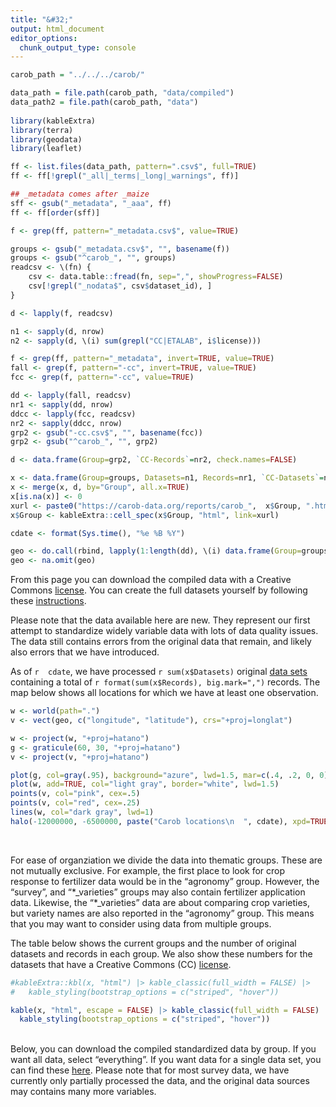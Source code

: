 ```yaml
---
title: "&#32;"
output: html_document
editor_options: 
  chunk_output_type: console
---
```


```r
carob_path = "../../../carob/"

data_path = file.path(carob_path, "data/compiled")
data_path2 = file.path(carob_path, "data")
  
library(kableExtra)
library(terra)
library(geodata)
library(leaflet)

ff <- list.files(data_path, pattern=".csv$", full=TRUE)
ff <- ff[!grepl("_all|_terms|_long|_warnings", ff)]

## _metadata comes after _maize
sff <- gsub("_metadata", "_aaa", ff)
ff <- ff[order(sff)]

f <- grep(ff, pattern="_metadata.csv$", value=TRUE)

groups <- gsub("_metadata.csv$", "", basename(f))
groups <- gsub("^carob_", "", groups)
readcsv <- \(fn) {
	csv <- data.table::fread(fn, sep=",", showProgress=FALSE)
	csv[!grepl("_nodata$", csv$dataset_id), ]
}

d <- lapply(f, readcsv)

n1 <- sapply(d, nrow)
n2 <- sapply(d, \(i) sum(grepl("CC|ETALAB", i$license)))

f <- grep(ff, pattern="_metadata", invert=TRUE, value=TRUE)
fall <- grep(f, pattern="-cc", invert=TRUE, value=TRUE)
fcc <- grep(f, pattern="-cc", value=TRUE)

dd <- lapply(fall, readcsv)
nr1 <- sapply(dd, nrow)
ddcc <- lapply(fcc, readcsv)
nr2 <- sapply(ddcc, nrow)
grp2 <- gsub("-cc.csv$", "", basename(fcc))
grp2 <- gsub("^carob_", "", grp2)

d <- data.frame(Group=grp2, `CC-Records`=nr2, check.names=FALSE)

x <- data.frame(Group=groups, Datasets=n1, Records=nr1, `CC-Datasets`=n2, check.names=FALSE)
x <- merge(x, d, by="Group", all.x=TRUE)
x[is.na(x)] <- 0
xurl <- paste0("https://carob-data.org/reports/carob_",  x$Group, ".html")
x$Group <- kableExtra::cell_spec(x$Group, "html", link=xurl)

cdate <- format(Sys.time(), "%e %B %Y")

geo <- do.call(rbind, lapply(1:length(dd), \(i) data.frame(Group=groups[i], dd[[i]][, c("country", "longitude", "latitude")]))) |> unique()
geo <- na.omit(geo)

```


From this page you can download the compiled data with a Creative Commons [license](licenses.html). You can create the full datasets yourself by following these [instructions](compile.html). 

Please note that the data available here are new. They represent our first attempt to standardize widely variable data with lots of data quality issues. The data still contains errors from the original data that remain, and likely also errors that we have introduced. 

As of `r  cdate`, we have processed `r sum(x$Datasets)` original [data sets](done.html) containing a total of `r format(sum(x$Records), big.mark=",")` records. The map below shows all locations for which we have at least one observation.

```r
w <- world(path=".")
v <- vect(geo, c("longitude", "latitude"), crs="+proj=longlat")

w <- project(w, "+proj=hatano")
g <- graticule(60, 30, "+proj=hatano")
v <- project(v, "+proj=hatano")

plot(g, col=gray(.95), background="azure", lwd=1.5, mar=c(.4, .2, 0, 0), lab.cex=.4)
plot(w, add=TRUE, col="light gray", border="white", lwd=1.5)
points(v, col="pink", cex=.5)
points(v, col="red", cex=.25)
lines(w, col="dark gray", lwd=1)
halo(-12000000, -6500000, paste("Carob locations\n  ", cdate), xpd=TRUE, cex=.6)
``` 

<br>

For ease of organziation we divide the data into thematic groups. These are not mutually exclusive. For example, the first place to look for crop response to fertilizer data would be in the "agronomy" group. However, the "survey", and "*_varieties" groups may also contain fertilizer application data. Likewise, the "*_varieties" data are about comparing crop varieties, but variety names are also reported in the "agronomy" group. This means that you may want to consider using data from multiple groups. 

The table below shows the current groups and the number of original datasets and records in each group. We also show these numbers for the datasets that have a Creative Commons (CC) [license](licenses.html). 

```r
#kableExtra::kbl(x, "html") |> kable_classic(full_width = FALSE) |>
#   kable_styling(bootstrap_options = c("striped", "hover"))

kable(x, "html", escape = FALSE) |> kable_classic(full_width = FALSE) |>
  kable_styling(bootstrap_options = c("striped", "hover")) 
```
</br>
Below, you can download the compiled standardized data by group. If you want all data, select "everything". If you want data for a single data set, you can find these [here](done.html). Please note that for most survey data, we have currently only partially processed the data, and the original data sources may contains many more variables.
</br>